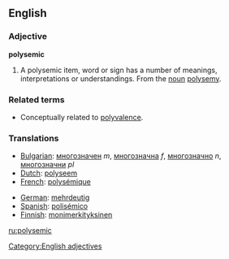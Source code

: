 ==English==
===Adjective===
'''polysemic'''
# A polysemic item, word or sign has a number of meanings, interpretations or understandings.  From the [[noun]] [[polysemy]].

===Related terms===
*Conceptually related to [[polyvalence]].

===Translations===
{{top}}
*[[Bulgarian]]: [[многозначен]] ''m'', [[многозначна]] ''f'', [[многозначно]] ''n'', [[многозначни]] ''pl''
*[[Dutch]]: [[polyseem]]
*[[French]]: [[polysémique]]
{{mid}}
*[[German]]: [[mehrdeutig]]
*[[Spanish]]: [[polisémico]]
*[[Finnish]]: [[monimerkityksinen]]
{{bottom}}

[[Category:English adjectives]]

[[ru:polysemic]]